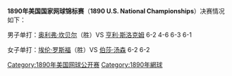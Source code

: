 '''1890年美国国家网球锦标赛'''（'''1890 U.S. National Championships'''）决赛情况如下：

男子单打：{{flagicon|USA}}[[奥利弗·坎贝尔|奥利弗·坎贝尔]]（胜）VS {{flagicon|USA}}[[亨利·斯洛克姆|亨利·斯洛克姆]]  6-2 4-6 6-3 6-1

女子单打：{{flagicon|USA}}[[埃伦·罗斯福|埃伦·罗斯福]]（胜）VS {{flagicon|USA}}[[伯莎·汤森|伯莎·汤森]]  6-2 6-2

{{Sports-stub}}

{{start box}}
{{succession box|[[1889年美国国家网球锦标赛|1889年美国国家网球锦标赛]]|[[1891年美国国家网球锦标赛|1891年美国国家网球锦标赛]]|[[美国国家网球锦标赛|美国国家网球锦标赛]]|1890年}}
{{succession box|[[1890年温布尔登网球锦标赛|1890年温布尔登网球锦标赛]]|[[1891年温布尔登网球锦标赛|1891年温布尔登网球锦标赛]]|[[网球大满贯|网球大满贯]]|1890年}}
{{end box}}

[[Category:1890年美国网球公开赛|Category:1890年美国网球公开赛]]
[[Category:1890年網球|Category:1890年網球]]